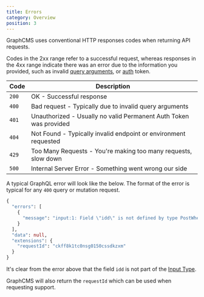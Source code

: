 ```yaml
---
title: Errors
category: Overview
position: 3
---
```


GraphCMS uses conventional HTTP responses codes when returning API requests.

Codes in the 2xx range refer to a successful request, whereas responses in the 4xx range indicate there was an error due to the information you provided, such as invalid [query arguments](content-api/queries#query-arguments), or [auth](/authorization) token.

| Code  | Description                                                       |
| ----- | ----------------------------------------------------------------- |
| `200` | OK - Successful response                                          |
| `400` | Bad request - Typically due to invalid query arguments            |
| `401` | Unauthorized - Usually no valid Permanent Auth Token was provided |
| `404` | Not Found - Typically invalid endpoint or environment requested   |
| `429` | Too Many Requests - You're making too many requests, slow down    |
| `500` | Internal Server Error - Something went wrong our side             |

A typical GraphQL error will look like the below. The format of the error is typical for any `400` query or mutation request.

```graphql
{
  "errors": [
    {
      "message": "input:1: Field \"idd\" is not defined by type PostWhereInput. Did you mean id?\n"
    }
  ],
  "data": null,
  "extensions": {
    "requestId": "ckff8k1tc0nsg0150cssdkzxm"
  }
}
```

It's clear from the error above that the field `idd` is not part of the [Input Type](schema/input-types).

<Alert type="info">


GraphCMS will also return the `requestId` which can be used when requesting support.

</Alert>

